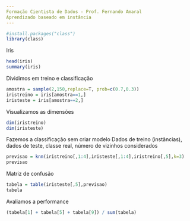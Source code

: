 ```yaml
---
Formação Cientista de Dados - Prof. Fernando Amaral
Aprendizado baseado em instância
---
```


```r
#install.packages("class")
library(class)
```
Iris
```r
head(iris)
summary(iris)
```
Dividimos em treino e classificação
```r
amostra = sample(2,150,replace=T, prob=c(0.7,0.3))
iristreino = iris[amostra==1,]
iristeste = iris[amostra==2,]
```
Visualizamos as dimensões
```r
dim(iristreino)
dim(iristeste)
```
Fazemos a classificação sem criar modelo
Dados de treino (instâncias), dados de teste, classe real, número de vizinhos considerados

```r
previsao = knn(iristreino[,1:4],iristeste[,1:4],iristreino[,5],k=3)
previsao
```
Matriz de confusão
```r
tabela = table(iristeste[,5],previsao)
tabela
```
Avaliamos a performance
```r
(tabela[1] + tabela[5] + tabela[9]) / sum(tabela) 
```
